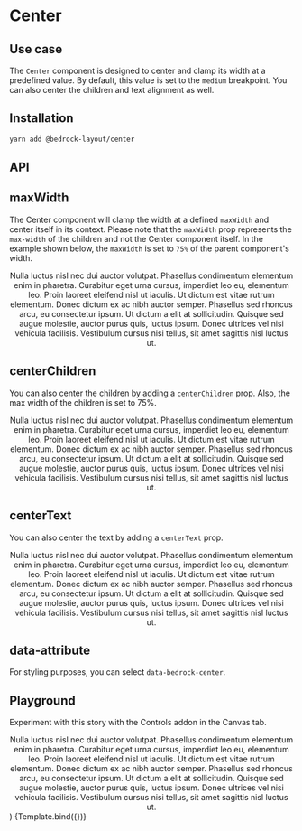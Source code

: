 

<Meta title="Wrapper Components/Center" component={Center} />

# Center

## Use case

The `Center` component is designed to center and clamp its width at a predefined value. By default, this value is set to the `medium` breakpoint. You can also center the children and text alignment as well.

## Installation

```bash
yarn add @bedrock-layout/center
```

## API

<Story name="API" argTypes={argTypes} />

<ArgsTable story="API" />

## maxWidth

The Center component will clamp the width at a defined `maxWidth` and center itself in its context. Please note that the `maxWidth` prop represents the `max-width` of the children and not the Center component itself. In the example shown below, the `maxWidth` is set to `75%` of the parent component's width.

<Canvas withSource="open">
  <Story name="maxWidth">
    <Center maxWidth="75%" style={{ border: "1px solid black" }}>
      <div>
        Nulla luctus nisl nec dui auctor volutpat. Phasellus condimentum
        elementum enim in pharetra. Curabitur eget urna cursus, imperdiet leo
        eu, elementum leo. Proin laoreet eleifend nisl ut iaculis. Ut dictum est
        vitae rutrum elementum. Donec dictum ex ac nibh auctor semper. Phasellus
        sed rhoncus arcu, eu consectetur ipsum. Ut dictum a elit at
        sollicitudin. Quisque sed augue molestie, auctor purus quis, luctus
        ipsum. Donec ultrices vel nisi vehicula facilisis. Vestibulum cursus
        nisi tellus, sit amet sagittis nisl luctus ut.
      </div>
    </Center>
  </Story>
</Canvas>

## centerChildren

You can also center the children by adding a `centerChildren` prop. Also, the max width of the children is set to 75%.

<Canvas withSource="open">
  <Story name="centerChildren">
    <Center centerChildren style={{ border: "1px solid black" }}>
      <div style={{ width: "75%" }}>
        Nulla luctus nisl nec dui auctor volutpat. Phasellus condimentum
        elementum enim in pharetra. Curabitur eget urna cursus, imperdiet leo
        eu, elementum leo. Proin laoreet eleifend nisl ut iaculis. Ut dictum est
        vitae rutrum elementum. Donec dictum ex ac nibh auctor semper. Phasellus
        sed rhoncus arcu, eu consectetur ipsum. Ut dictum a elit at
        sollicitudin. Quisque sed augue molestie, auctor purus quis, luctus
        ipsum. Donec ultrices vel nisi vehicula facilisis. Vestibulum cursus
        nisi tellus, sit amet sagittis nisl luctus ut.
      </div>
    </Center>
  </Story>
</Canvas>

## centerText

You can also center the text by adding a `centerText` prop.

<Canvas withSource="open">
  <Story name="centerText">
    <Center centerText centerChildren style={{ border: "1px solid black" }}>
      <div style={{ width: "75%" }}>
        Nulla luctus nisl nec dui auctor volutpat. Phasellus condimentum
        elementum enim in pharetra. Curabitur eget urna cursus, imperdiet leo
        eu, elementum leo. Proin laoreet eleifend nisl ut iaculis. Ut dictum est
        vitae rutrum elementum. Donec dictum ex ac nibh auctor semper. Phasellus
        sed rhoncus arcu, eu consectetur ipsum. Ut dictum a elit at
        sollicitudin. Quisque sed augue molestie, auctor purus quis, luctus
        ipsum. Donec ultrices vel nisi vehicula facilisis. Vestibulum cursus
        nisi tellus, sit amet sagittis nisl luctus ut.
      </div>
    </Center>
  </Story>
</Canvas>

## data-attribute

For styling purposes, you can select `data-bedrock-center`.

## Playground

Experiment with this story with the Controls addon in the Canvas tab.

  <Center {...args} style={{ width: "75%", border: "1px solid black" }}>
    <div style={{ width: "75%" }}>
      Nulla luctus nisl nec dui auctor volutpat. Phasellus condimentum elementum
      enim in pharetra. Curabitur eget urna cursus, imperdiet leo eu, elementum
      leo. Proin laoreet eleifend nisl ut iaculis. Ut dictum est vitae rutrum
      elementum. Donec dictum ex ac nibh auctor semper. Phasellus sed rhoncus
      arcu, eu consectetur ipsum. Ut dictum a elit at sollicitudin. Quisque sed
      augue molestie, auctor purus quis, luctus ipsum. Donec ultrices vel nisi
      vehicula facilisis. Vestibulum cursus nisi tellus, sit amet sagittis nisl
      luctus ut.
    </div>
  </Center>
)

<Canvas>
  <Story
    name="Playground"
    args={{
      maxWidth: "420px",
      centerText: false,
      centerChildren: false,
    }}
    argTypes={argTypes}
  >
    {Template.bind({})}
  </Story>
</Canvas>

<ArgsTable story="Playground" />
